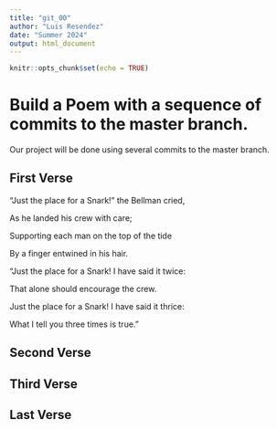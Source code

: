 ```yaml
---
title: "git_00"
author: "Luis Resendez"
date: "Summer 2024"
output: html_document
---
```


```r
knitr::opts_chunk$set(echo = TRUE)
```
# Build a Poem with a sequence of commits to the master branch.
Our project will be done using several commits to the master branch.
<!-- Do not modify or change any text in "!--" bracketed areas such as this --- these are instructions to
you, if you change any of this the git program will notice it and compromise your git merging strategy !-->

## First Verse 
"Just the place for a Snark!" the Bellman cried,


   As he landed his crew with care;
   
   
Supporting each man on the top of the tide


   By a finger entwined in his hair.
   
   
   "Just the place for a Snark! I have said it twice:
   
   
   That alone should encourage the crew.
   
   
Just the place for a Snark! I have said it thrice:


   What I tell you three times is true."<!--Put the first five lines of a poem by Lewis Carrol in this section!-->

## Second Verse
<!--Put the first five lines of a poem by Robert Frost here!-->

## Third Verse
<!--Put the first two verses of The Walrus and the Carpenter here!-->

## Last Verse
<!--Put a short poem of your choice 8-20 lines,here!-->
